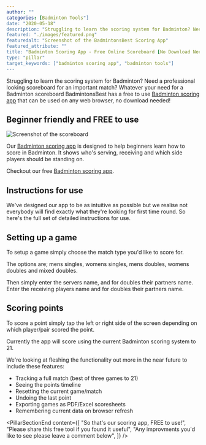 ```yaml
---
author: ""
categories: [Badminton Tools"]
date: "2020-05-18"
description: "Struggling to learn the scoring system for Badminton? Need a professional looking scoreboard for an important match? Whatever your need for a Badminton scoreboard BadmintonsBest has a free to use Badminton scoring app that can be used on any web browser, no download needed!"
featured: "./images/featured.png"
featuredalt: "Screenshot of the BadmintonsBest Scoring App"
featured_attribute: ""
title: "Badminton Scoring App - Free Online Scoreboard [No Download Needed]"
type: "pillar"
target_keywords: ["badminton scoring app", "badminton tools"]
---
```


Struggling to learn the scoring system for Badminton? Need a professional looking scoreboard for an important match? Whatever your need for a Badminton scoreboard BadmintonsBest has a free to use [Badminton scoring app](/tools/badminton-scoring-app) that can be used on any web browser, no download needed!

<PillarSectionTitle theme="highlight">

  ## Beginner friendly and FREE to use

  ![Screenshot of the scoreboard](./images/featured.png)

  Our [Badminton scoring app](/tools/badminton-scoring-app) is designed to help beginners learn how to score in Badminton. It shows who's serving, receiving and which side players should be standing on.

  Checkout our free [Badminton scoring app](/tools/badminton-scoring-app).

</PillarSectionTitle>

## Instructions for use

We've designed our app to be as intuitive as possible but we realise not everybody will find exactly what they're looking for first time round. So here's the full set of detailed instructions for use.

## Setting up a game

To setup a game simply choose the match type you'd like to score for.

The options are; mens singles, womens singles, mens doubles, womens doubles and mixed doubles.

Then simply enter the servers name, and for doubles their partners name. Enter the receiving players name and for doubles their partners name.

## Scoring points

To score a point simply tap the left or right side of the screen depending on which player/pair scored the point.

Currently the app will score using the current Badminton scoring system to 21.

We're looking at fleshing the functionality out more in the near future to include these features:

- Tracking a full match (best of three games to 21)
- Seeing the points timeline
- Resetting the current game/match
- Undoing the last point
- Exporting games as PDF/Excel scoresheets
- Remembering current data on browser refresh

<PillarSectionEnd
  content={[
    "So that's our scoring app, FREE to use!",
    "Please share this free tool if you found it useful",
    "Any improvments you'd like to see please leave a comment below",
  ]}
/>
